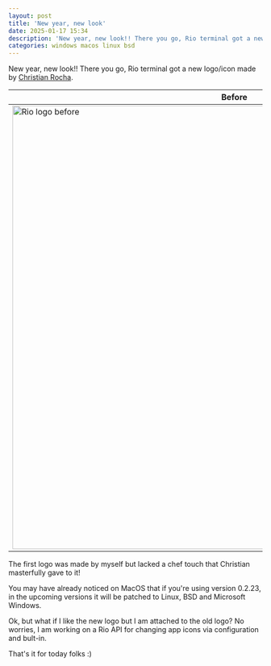 ```yaml
---
layout: post
title: 'New year, new look'
date: 2025-01-17 15:34
description: 'New year, new look!! There you go, Rio terminal got a new logo and icon made by Christian Rocha.'
categories: windows macos linux bsd
---
```


New year, new look!! There you go, Rio terminal got a new logo/icon made by [Christian Rocha](https://x.com/meowgorithm).

| Before  | After |
| ------------- | ------------- |
| <img alt="Rio logo before" src="https://upload.wikimedia.org/wikipedia/commons/thumb/6/69/Rio-terminal-logo.png/440px-Rio-terminal-logo.png" width="880px" />  | ![Rio logo after](/assets/rio-logo.png)  |

The first logo was made by myself but lacked a chef touch that Christian masterfully gave to it!

You may have already noticed on MacOS that if you're using version 0.2.23, in the upcoming versions it will be patched to Linux, BSD and Microsoft Windows.

Ok, but what if I like the new logo but I am attached to the old logo? No worries, I am working on a Rio API for changing app icons via configuration and bult-in.

That's it for today folks :)
